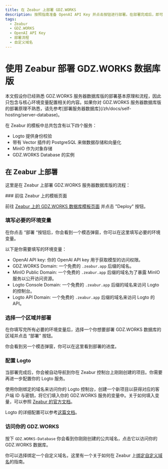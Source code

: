 ```yaml
---
title: 在 Zeabur 上部署 GDZ.WORKS
description: 按照指南准备 OpenAI API Key 并点击按钮进行部署。在部署完成后，即可开始使用 GDZ.WORKS 并选择是否绑定自定义域名。
tags:
  - Zeabur
  - GDZ.WORKS
  - OpenAI API Key
  - 部署流程
  - 自定义域名
---
```


# 使用 Zeabur 部署 GDZ.WORKS 数据库版

<Callout type="info">
  本文假设你已经熟悉 GDZ.WORKS
  服务器数据库版的部署基本原理和流程，因此只包含与核心环境变量配置相关的内容。如果你对 GDZ.WORKS
  服务器数据库版的部署原理不熟悉，请先参考[部署服务器数据库](/zh/docs/self-hosting/server-database)。
</Callout>

在 Zeabur 的模板中总共包含有以下四个服务：

- Logto 提供身份校验
- 带有 Vector 插件的 PostgreSQL 来做数据存储和向量化
- MinIO 作为对象存储
- GDZ.WORKS Database 的实例

## 在 Zeabur 上部署

这里是在 Zeabur 上部署 GDZ.WORKS 服务器数据库版的流程：

<Steps>
  ### 前往 Zeabur 上的模板页面

  前往 [Zeabur 上的 GDZ.WORKS 数据库模板页面](https://zeabur.com/templates/RRSPSD) 并点击 "Deploy" 按钮。

  ### 填写必要的环境变量

  在你点击 “部署 “按钮后，你会看到一个模态弹窗，你可以在这里填写必要的环境变量。

  以下是你需要填写的环境变量：

  - OpenAI API key: 你的 OpenAI API key 用于获取模型的访问权限。
  - GDZ.WORKS Domain: 一个免费的 `.zeabur.app` 后缀的域名。
  - MinIO Public Domain: 一个免费的 `.zeabur.app` 后缀的域名为了暴露 MinIO 服务以公开访问资源。
  - Logto Console Domain: 一个免费的 `.zeabur.app` 后缀的域名来访问 Logto 的控制台。
  - Logto API Domain: 一个免费的 `.zeabur.app` 后缀的域名来访问 Logto 的 API。

  ### 选择一个区域并部署

  在你填写完所有必要的环境变量后，选择一个你想要部署 GDZ.WORKS 数据库的区域并点击 “部署” 按钮。

  你会看到另一个模态弹窗，你可以在这里看到部署的进度。

  ### 配置 Logto

  当部署完成后，你会被自动导航到你在 Zeabur 控制台上刚刚创建的项目。你需要再进一步配置你的 Logto 服务。

  使用你刚绑定的域名来访问你的 Logto 控制台，创建一个新项目以获得对应的客户端 ID 与密钥，将它们填入你的 GDZ.WORKS 服务的变量中。关于如何填入变量，可以参照 [Zeabur 的官方文档](https://zeabur.com/docs/deploy/variables)。

  Logto 的详细配置可以参考[这篇文档](/zh/docs/self-hosting/advanced/auth/next-auth/logto)。

  ### 访问你的 GDZ.WORKS

  按下 `GDZ.WORKS-Database` 你会看到你刚刚创建的公共域名，点击它以访问你的 GDZ.WORKS 数据库。

  你可以选择绑定一个自定义域名，这里有一个关于如何在 Zeabur 上[绑定自定义域名](https://zeabur.com/docs/deploy/domain-binding)的指南。
</Steps>
